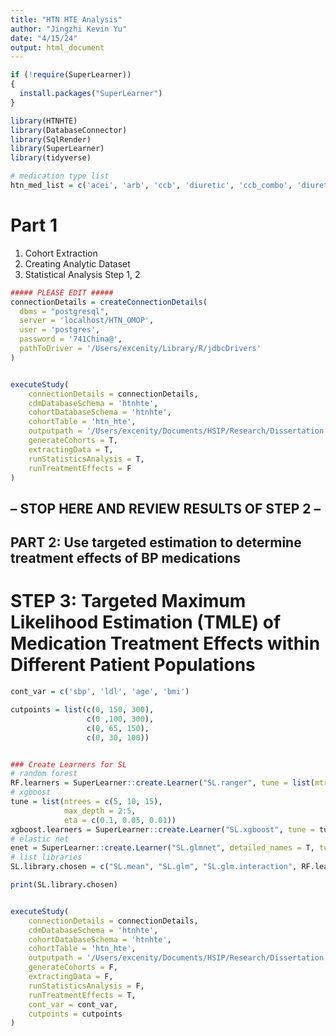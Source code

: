 ```yaml
---
title: "HTN HTE Analysis"
author: "Jingzhi Kevin Yu"
date: "4/15/24"
output: html_document
---
```


```r
if (!require(SuperLearner))
{
  install.packages("SuperLearner")
}

library(HTNHTE)
library(DatabaseConnector)
library(SqlRender)
library(SuperLearner)
library(tidyverse)

# medication type list
htn_med_list = c('acei', 'arb', 'ccb', 'diuretic', 'ccb_combo', 'diuretic_combo')
```

# Part 1
1. Cohort Extraction
2. Creating Analytic Dataset
3. Statistical Analysis Step 1, 2 

```r
##### PLEASE EDIT ##### 
connectionDetails = createConnectionDetails(
  dbms = "postgresql",
  server = 'localhost/HTN_OMOP',
  user = 'postgres',
  password = '741China@',
  pathToDriver = '/Users/excenity/Library/R/jdbcDrivers'
)


executeStudy(
    connectionDetails = connectionDetails,
    cdmDatabaseSchema = 'htnhte',
    cohortDatabaseSchema = 'htnhte',
    cohortTable = 'htn_hte',
    outputpath = '/Users/excenity/Documents/HSIP/Research/Dissertation Project/Results/results_120424',
    generateCohorts = T,
    extractingData = T,
    runStatisticsAnalysis = T,
    runTreatmentEffects = F
)
```


## -- STOP HERE AND REVIEW RESULTS OF STEP 2 -- ## 

## PART 2: Use targeted estimation to determine treatment effects of BP medications

# STEP 3: Targeted Maximum Likelihood Estimation (TMLE) of Medication Treatment Effects within Different Patient Populations
```r
cont_var = c('sbp', 'ldl', 'age', 'bmi')

cutpoints = list(c(0, 150, 300),
                 c(0 ,100, 300),
                 c(0, 65, 150),
                 c(0, 30, 100))


### Create Learners for SL
# random forest
RF.learners = SuperLearner::create.Learner("SL.ranger", tune = list(mtry = 3, num.trees = 500), detailed_names = T)
# xgboost
tune = list(ntrees = c(5, 10, 15),
            max_depth = 2:5,
            eta = c(0.1, 0.05, 0.01))
xgboost.learners = SuperLearner::create.Learner("SL.xgboost", tune = tune, detailed_names = T, name_prefix = "xgb")
# elastic net
enet = SuperLearner::create.Learner("SL.glmnet", detailed_names = T, tune = list(alpha = seq(0, 1, length.out = 5)))
# list libraries
SL.library.chosen = c("SL.mean", "SL.glm", "SL.glm.interaction", RF.learners$names, xgboost.learners$names, enet$names)

print(SL.library.chosen)


executeStudy(
    connectionDetails = connectionDetails,
    cdmDatabaseSchema = 'htnhte',
    cohortDatabaseSchema = 'htnhte',
    cohortTable = 'htn_hte',
    outputpath = '/Users/excenity/Documents/HSIP/Research/Dissertation Project/Results/results_081824',
    generateCohorts = F,
    extractingData = F,
    runStatisticsAnalysis = F,
    runTreatmentEffects = T,
    cont_var = cont_var,
    cutpoints = cutpoints
)
```
